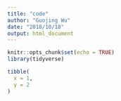 ```yaml
---
title: "code"
author: "Guojing Wu"
date: "2018/10/18"
output: html_document
---
```


```r
knitr::opts_chunk$set(echo = TRUE)
library(tidyverse)
```

```r
tibble(
  x = 1,
  y = 2
)
```

